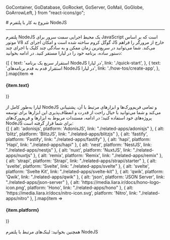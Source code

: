 
  GoContainer,
  GoDatabase,
  GoRocket,
  GoServer,
  GoMail,
  GoGlobe,
  GoArrowLeft,
} from "react-icons/go";


<Layout>
<Head>
<title>مستندات شروع به کار با NodeJS - لیارا</title>
<meta property="og:title" content="مستندات خدمات رایانش ابری لیارا" />
<meta property="og:description" content="مستندات مربوط به شروع به کار با NodeJS در لیارا"  />
</Head>
# شروع به کار با پلتفرم NodeJS
<hr className="mb-2" />

پلتفرم NodeJS یک محیط اجرایی سمت سرور برای JavaScript است که بر اساس موتور V8 گوگل کروم ساخته شده است و امکان اجرای کد JS خارج از مرورگر را فراهم می‌کند. 
شما می‌توانید در سریع‌ترین زمان ممکن و به سادگی چند کلیک یا اجرای چند دستور ساده، برنامه خود را در لیارا مستقر کنید. در ادامه بخوانید:
<br />

<div className="grid md:grid-cols-2 gap-4">
            {[
    {
      text: 'استقرار سریع یک برنامه NodeJS در لیارا',
      link: './quick-start',
    },
    {
      text: 'استقرار قدم به قدم برنامه‌های NodeJS در لیارا',
      link: './how-tos/create-app',
    },
  ].map(item =>
              <Link href={item.link}>
                <Card className="flex cursor-pointer w-full items-center justify-between">
                  <div className="flex items-center gap-3">
                    <h4>
                      {item.text}
                    </h4>
                  </div>
                  <GoArrowLeft className="ml-1" />
                </Card>
              </Link>
            )}
          </div>

<br />
لیارا به‌طور کامل از NodeJS و تمامی فریم‌ورک‌ها و ابزارهای مرتبط با آن، پشتیبانی می‌کند و شما می‌توانید با خیال راحت از قدرت و انعطاف‌پذیری این ابزارها برای توسعه پروژه‌های خود استفاده کنید؛
در ادامه، مستندات مربوط به ابزارها و فریم‌ورک‌های NodeJS برای شما قرار گرفته است:
<br />

<div className="grid md:grid-cols-5 gap-4">
            {[
    { alt: 'adonisjs', platform: 'AdonisJS', link: "./related-apps/adonisjs" },
    { alt: 'blitz', platform: 'BlitzJS', link: "./related-apps/blitzjs" },
    { alt: 'fastify', platform: 'Fastify', link: "./related-apps/fastify" },
    { alt: 'hapi', platform: 'Hapi', link: "./related-apps/hapi" },
    { alt: 'nest', platform: 'NestJS', link: "./related-apps/nestjs" },
    { alt: 'nuxt', platform: 'NuxtJS', link: "./related-apps/nuxtjs" },
    { alt: 'remix', platform: 'Remix', link: "./related-apps/remix" },
    { alt: 'strapi', platform: 'Strapi', link: "./related-apps/strapi/starter" },
    { alt: 'svelte', platform: 'Svelte', link: "./related-apps/svelte" },
    { alt: 'svelte', platform: 'Svelte Kit', link: "./related-apps/svelte-kit" },
    { alt: 'qwik', platform: 'Qwik', link: "./related-apps/qwik" },
    { alt: 'json', platform: 'JSON Server', link: "./related-apps/json-server" },
    { alt: 'https://media.liara.ir/docs/hono-logo-icon.png', platform: 'Hono', link: "./related-apps/hono" },
    { alt: 'https://media.liara.ir/docs/nitro-icon.svg', platform: 'Nitro', link: "./related-apps/nitro" },
  ].map(item =>
              <Link href={item.link}>
                <Card className="flex cursor-pointer w-full items-center justify-between">
                  <div className="flex items-center gap-3">
                    <div className="w-[40px] p-1  bg-[#333] rounded-lg">
                      <PlatformIcon platform={item.alt} />
                    </div>
                    <h4>
                      {item.platform}
                    </h4>
                  </div>
                  <GoArrowLeft className="ml-1" />
                </Card>
              </Link>
            )}
          </div>


<br />

<Alert variant="success">
همچنین بخوانید:
<Link href='./related-links' className="text-[#2196f3] ">
 لینک‌های مرتبط با پلتفرم NodeJS
</Link>
</Alert>
<br />

</Layout>